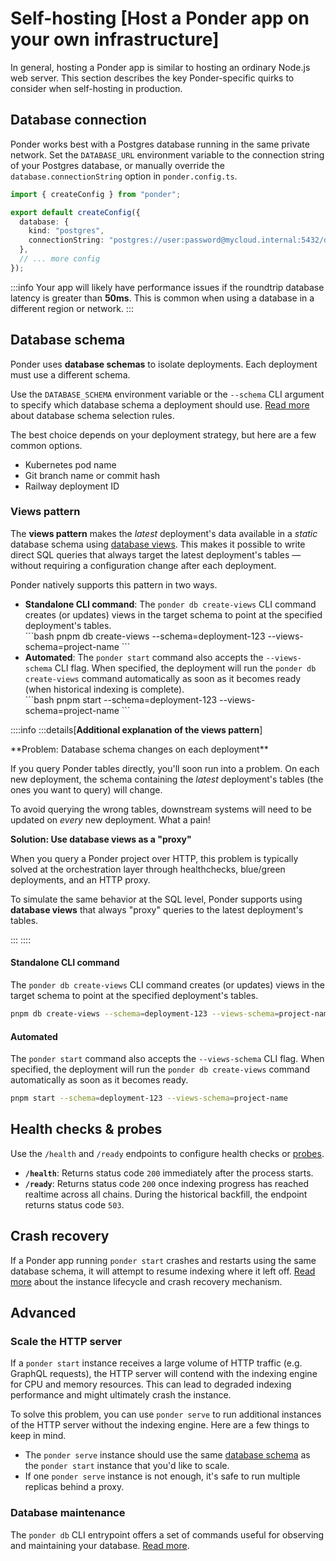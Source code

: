 # Self-hosting [Host a Ponder app on your own infrastructure]

In general, hosting a Ponder app is similar to hosting an ordinary Node.js web server. This section describes the key Ponder-specific quirks to consider when self-hosting in production.

## Database connection

Ponder works best with a Postgres database running in the same private network. Set the `DATABASE_URL` environment variable to the connection string of your Postgres database, or manually override the `database.connectionString` option in `ponder.config.ts`.

```ts [ponder.config.ts]
import { createConfig } from "ponder";

export default createConfig({
  database: {
    kind: "postgres",
    connectionString: "postgres://user:password@mycloud.internal:5432/database",
  },
  // ... more config
});
```

:::info
Your app will likely have performance issues if the roundtrip database latency
is greater than **50ms**. This is common when using a database in a different region or network.
:::

## Database schema

Ponder uses **database schemas** to isolate deployments. Each deployment must use a different schema.

Use the `DATABASE_SCHEMA` environment variable or the `--schema` CLI argument to specify which database schema a deployment should use. [Read more](/docs/api-reference/database#database-schema-rules) about database schema selection rules.

The best choice depends on your deployment strategy, but here are a few common options.

- Kubernetes pod name
- Git branch name or commit hash
- Railway deployment ID

### Views pattern

The **views pattern** makes the *latest* deployment's data available in a *static* database schema using [database views](https://www.postgresql.org/docs/current/tutorial-views.html). This makes it possible to write direct SQL queries that always target the latest deployment's tables — without requiring a configuration change after each deployment.

Ponder natively supports this pattern in two ways.

- **Standalone CLI command**: The `ponder db create-views` CLI command creates (or updates) views in the target schema to point at the specified deployment's tables.
  <div className="h-3" />
  ```bash
  pnpm db create-views --schema=deployment-123 --views-schema=project-name
  ```
  <div className="h-3" />
- **Automated**: The `ponder start` command also accepts the `--views-schema` CLI flag. When specified, the deployment will run the `ponder db create-views` command automatically as soon as it becomes ready (when historical indexing is complete).
  <div className="h-3" />
  ```bash
  pnpm start --schema=deployment-123 --views-schema=project-name
  ```
  <div className="h-3" />

::::info
:::details[****Additional explanation of the views pattern****]
<div className="h-[1px]" />
**Problem: Database schema changes on each deployment**

If you query Ponder tables directly, you'll soon run into a problem. On each new deployment, the schema containing the _latest_ deployment's tables (the ones you want to query) will change.

To avoid querying the wrong tables, downstream systems will need to be updated on _every_ new deployment. What a pain!

**Solution: Use database views as a "proxy"**

When you query a Ponder project over HTTP, this problem is typically solved at the orchestration layer through healthchecks, blue/green deployments, and an HTTP proxy.

To simulate the same behavior at the SQL level, Ponder supports using **database views** that always "proxy" queries to the latest deployment's tables.

:::
::::


#### Standalone CLI command

The `ponder db create-views` CLI command creates (or updates) views in the target schema to point at the specified deployment's tables.

```bash
pnpm db create-views --schema=deployment-123 --views-schema=project-name
```

#### Automated

The `ponder start` command also accepts the `--views-schema` CLI flag. When specified, the deployment will run the `ponder db create-views` command automatically as soon as it becomes ready.

```bash
pnpm start --schema=deployment-123 --views-schema=project-name
```


## Health checks & probes

Use the `/health` and `/ready` endpoints to configure health checks or [probes](https://kubernetes.io/docs/concepts/configuration/liveness-readiness-startup-probes/).

- **`/health`**: Returns status code `200` immediately after the process starts.
- **`/ready`**: Returns status code `200` once indexing progress has reached realtime across all chains. During the historical backfill, the endpoint returns status code `503`.

## Crash recovery

If a Ponder app running `ponder start` crashes and restarts using the same database schema, it will attempt to resume indexing where it left off. [Read more](/docs/api-reference/database#build-id-and-crash-recovery) about the instance lifecycle and crash recovery mechanism.

## Advanced

### Scale the HTTP server

If a `ponder start` instance receives a large volume of HTTP traffic (e.g. GraphQL requests), the HTTP server will contend with the indexing engine for CPU and memory resources. This can lead to degraded indexing performance and might ultimately crash the instance.

To solve this problem, you can use `ponder serve` to run additional instances of the HTTP server without the indexing engine. Here are a few things to keep in mind.

- The `ponder serve` instance should use the same [database schema](#database-schema) as the `ponder start` instance that you'd like to scale.
- If one `ponder serve` instance is not enough, it's safe to run multiple replicas behind a proxy.

### Database maintenance

The `ponder db` CLI entrypoint offers a set of commands useful for observing and maintaining your database. [Read more](/docs/api-reference/ponder-cli#db).
